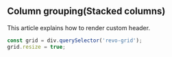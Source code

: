 
<Meta title="Docs/Column grouping(stacked)"/>

## Column grouping(Stacked columns)

This article explains how to render custom header.

```js
const grid = div.querySelector('revo-grid');
grid.resize = true;
```

<Canvas>
  <Story id="js--column-resize"/>
</Canvas>